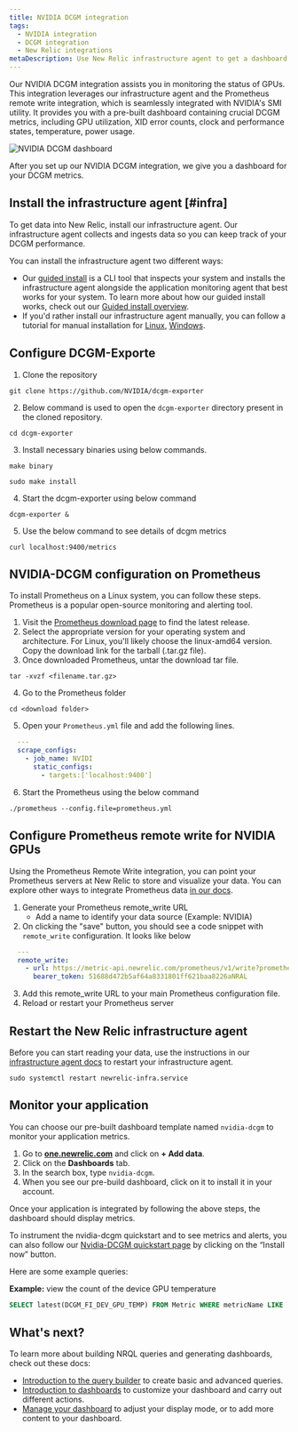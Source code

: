 ```yaml
---
title: NVIDIA DCGM integration
tags:
  - NVIDIA integration
  - DCGM integration
  - New Relic integrations
metaDescription: Use New Relic infrastructure agent to get a dashboard with DCGM metrics.
---
```


Our NVIDIA DCGM integration assists you in monitoring the status of GPUs. This integration leverages our infrastructure agent and the Prometheus remote write integration, which is seamlessly integrated with NVIDIA's SMI utility. It provides you with a pre-built dashboard containing crucial DCGM metrics, including GPU utilization, XID error counts, clock and performance states, temperature, power usage.

<img
    title="NVIDIA DCGM dashboard"
    alt="NVIDIA DCGM dashboard"
    src={infrastructureNVIDIADCGMDashboard}
/>

<figcaption>
After you set up our NVIDIA DCGM integration, we give you a dashboard for your DCGM metrics.
</figcaption>

## Install the infrastructure agent [#infra]

To get data into New Relic, install our infrastructure agent. Our infrastructure agent collects and ingests data so you can keep track of your DCGM performance.

You can install the infrastructure agent two different ways:

* Our [guided install](https://one.newrelic.com/nr1-core?state=4f81feab-35f7-e97e-9903-52510f8542bd) is a CLI tool that inspects your system and installs the infrastructure agent alongside the application monitoring agent that best works for your system. To learn more about how our guided install works, check out our [Guided install overview](/docs/infrastructure/host-integrations/installation/new-relic-guided-install-overview).
* If you'd rather install our infrastructure agent manually, you can follow a tutorial for manual installation for [Linux](/docs/infrastructure/install-infrastructure-agent/linux-installation/install-infrastructure-monitoring-agent-linux), [Windows](/docs/infrastructure/install-infrastructure-agent/windows-installation/install-infrastructure-monitoring-agent-windows/).

## Configure DCGM-Exporte
1. Clone the repository
```
git clone https://github.com/NVIDIA/dcgm-exporter
```
2. Below command is used to open the `dcgm-exporter` directory present in the cloned repository.
```
cd dcgm-exporter
```
3. Install necessary binaries using below commands.
```
make binary
```

```
sudo make install
```
4. Start the dcgm-exporter using below command
```
dcgm-exporter &
```
5. Use the below command to see details of dcgm metrics 
```
curl localhost:9400/metrics
```

## NVIDIA-DCGM configuration on Prometheus

To install Prometheus on a Linux system, you can follow these steps. Prometheus is a popular open-source monitoring and alerting tool.

1. Visit the [Prometheus download page](https://prometheus.io/download/) to find the latest release.
2. Select the appropriate version for your operating system and architecture. For Linux, you'll likely choose the linux-amd64 version. Copy the download link for the tarball (.tar.gz file).
3. Once downloaded Prometheus, untar the download tar file.
```shell
tar -xvzf <filename.tar.gz>
```
4. Go to the Prometheus folder
```shell
cd <download folder>
```
5. Open your `Prometheus.yml` file and add the following lines.
```yml
  ---
  scrape_configs:
    - job_name: NVIDI
      static_configs:
        - targets:['localhost:9400']
```
6. Start the Prometheus using the below command
```shell
./prometheus --config.file=prometheus.yml
```

## Configure Prometheus remote write for NVIDIA GPUs

Using the Prometheus Remote Write integration, you can point your Prometheus servers at New Relic to store and visualize your data. You can explore other ways to integrate Prometheus data [in our docs](https://docs.newrelic.com/docs/integrations/prometheus-integrations/get-started/send-prometheus-metric-data-new-relic/).
1. Generate your Prometheus remote_write URL
   * Add a name to identify your data source (Example: NVIDIA)
2. On clicking the "save" button, you should see a code snippet with `remote_write` configuration. It looks like below

```yml
  ---
  remote_write:
    - url: https://metric-api.newrelic.com/prometheus/v1/write?prometheus_server=NVIDIA
      bearer_token: 51688d472b5af64a8331801ff621baa8226aNRAL
```
3. Add this remote_write URL to your main Prometheus configuration file.
4. Reload or restart your Prometheus server

## Restart the New Relic infrastructure agent
Before you can start reading your data, use the instructions in our [infrastructure agent docs](/docs/infrastructure/install-infrastructure-agent/manage-your-agent/start-stop-restart-infrastructure-agent/) to restart your infrastructure agent.

```shell
sudo systemctl restart newrelic-infra.service
```
## Monitor your application

You can choose our pre-built dashboard template named `nvidia-dcgm` to monitor your application metrics.

1. Go to **[one.newrelic.com](https://one.newrelic.com/)** and click on **+ Add data**.
2.  Click on the **Dashboards** tab.
3.  In the search box, type `nvidia-dcgm`.
4.  When you see our pre-build dashboard, click on it to install it in your account.

Once your application is integrated by following the above steps, the dashboard should display metrics.

To instrument the nvidia-dcgm quickstart and to see metrics and alerts, you can also follow our [Nvidia-DCGM quickstart page](https://newrelic.com/instant-observability/nvidia-dcgm) by clicking on the “Install now” button.

Here are some example queries:

**Example:** view the count of the device GPU temperature

```sql
SELECT latest(DCGM_FI_DEV_GPU_TEMP) FROM Metric WHERE metricName LIKE 'DCGM_FI_DEV_GPU_TEMP' TIMESERIES
```

## What's next?

To learn more about building NRQL queries and generating dashboards, check out these docs:

* [Introduction to the query builder](/docs/query-your-data/explore-query-data/query-builder/introduction-query-builder) to create basic and advanced queries.
* [Introduction to dashboards](/docs/query-your-data/explore-query-data/dashboards/introduction-dashboards) to customize your dashboard and carry out different actions.
* [Manage your dashboard](/docs/query-your-data/explore-query-data/dashboards/manage-your-dashboard) to adjust your <InlinePopover type="dashboards" /> display mode, or to add more content to your dashboard.
